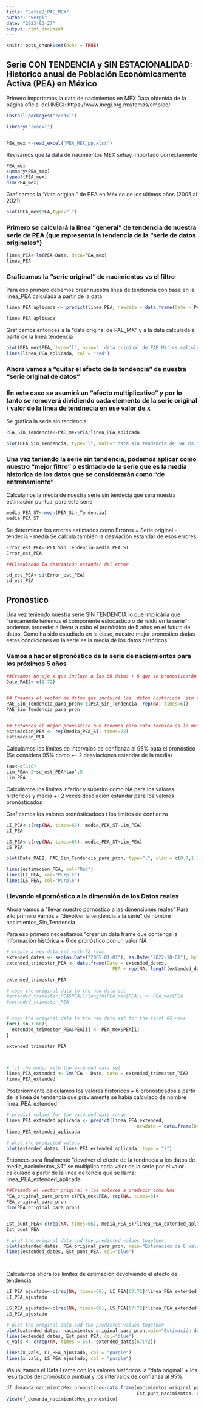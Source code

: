 ```yaml
---
title: "Serie2_PAE_MEX"
author: "Sergi"
date: "2023-03-27"
output: html_document
---
```


```r
knitr::opts_chunk$set(echo = TRUE)
```

## Serie CON TENDENCIA y SIN ESTACIONALIDAD: Historico anual de Población Económicamente Activa (PEA) en México

Primero importamos la data de nacimientos en MEX
Data obtenida de la página oficial del INEGI:  https://www.inegi.org.mx/temas/empleo/

```r
install.packages("readxl")

library("readxl")


PEA_mex <-read_excel("PEA_MEX_pp.xlsx")
```


Revisamos que la data de nacimientos MEX sehay importado correctamente 
```r
PEA_mex
summary(PEA_mex)
typeof(PEA_mex)
dim(PEA_mex)
```


Graficamos la "data original" de PEA en México de los últimos años (2005 al 2021)  

```r

plot(PEA_mex$PEA,type="l")
```



### Primero se calculará la linea "general" de tendencia de nuestra serie de PEA (que representa la tendencia de la "serie de datos originales") 


```r

linea_PEA<-lm(PEA~Date, data=PEA_mex)
linea_PEA
```


### Graficamos la "serie original" de nacimientos vs el filtro 

Para eso primero debemos crear nuestra linea de tendencia con base en la linea_PEA calculada a partir de la data 
```r
linea_PEA_aplicada <- predict(linea_PEA, newdata = data.frame(Date = PAE_mex$Date))

linea_PEA_aplicada

```



Graficamos entonces a la "data original de PAE_MX" y a la data calculada a partir de la linea tendencia

```r
plot(PEA_mex$PEA, type="l", main=" 'data original de PAE_MX' vs calculada a partir de la linea tendencia")
lines(linea_PEA_aplicada, col = "red")
```



### Ahora vamos a "quitar el efecto de la tendencia" de nuestra "serie original de datos"
### En este caso se asumirá un "efecto multiplicativo" y por lo tanto se removerá dividiendo cada elemento de la serie original / valor de la linea de tendnecia en ese valor de x

Se grafica la serie sin tendencia:

```r
PEA_Sin_Tendencia<-PAE_mex$PEA/linea_PEA_aplicada

plot(PEA_Sin_Tendencia, type="l", main=" data sin tendencia de PAE_MX ")
```



### Una vez teniendo la serie sin tendencia, podemos aplicar como nuestro "mejor filtro" o estimado de la serie que es la media historica de los datos que se considerarán como "de entrenamiento"


Calculamos la media de nuestra serie sin tendecia que será nuestra estimación puntual para esta serie 
```r
media_PEA_ST<-mean(PEA_Sin_Tendencia)
media_PEA_ST

```

Se determinan los errores estimados como Errores = Serie original - tendecia - media 
Se calcula también la desviación estandar de esos errores 
```r
Error_est_PEA<-PEA_Sin_Tendencia-media_PEA_ST
Error_est_PEA

##Claculando la desviaicón estandar del error

sd_est_PEA<-sd(Error_est_PEA)
sd_est_PEA

```



## Pronóstico

Una vez teniendo nuestra seríe SIN TENDENCIA lo que implicária que "unicamente tenemos el componente estocástico o de ruido en la serie" podemos proceder a llevar a cabo el pronóstico de 5 años en el futuro  de datos.
Como ha sido estudiado en la clase, nuestro mejor pronóstico dadas estas condiciones en la serie es la media de los datos históricos 


### Vamos a hacer el pronóstico de la serie de naciemientos para los próximos 5 años


```r
##Creamos un eje x que incluya a los 66 datos + 6 que se pronosticarán
Date_PAE2<-c(1:72)


## Creamos el vector de datos que incluirá los  datos históricos  sin tendencia + 6 valores NA a pronosticar
PAE_Sin_Tendencia_para_pron<-c(PEA_Sin_Tendencia, rep(NA, times=6))
PAE_Sin_Tendencia_para_pron


## Entonces el mejor pronóstico que tenemos para eata técnica es la media de la serie sin tendencia 
estimacion_PEA <- rep(media_PEA_ST, times=72)
estimacion_PEA


```


Calculamos los límites de intervalos de confianza al 95% pata el pronostico 
(Se considera 95% como +- 2 desviaciones estandar de la media)

```r
tao<-c(1:6)
Lim_PEA<-2*sd_est_PEA*tao^.5
Lim_PEA
```


Calculamos los limites inferior y superiro como NA para los valores historicos y media +- 2 veces desciación estandar para los valores pronósticados 

Graficamos los valores pronósticadoos t los limites de confianza 

```r

LI_PEA<-c(rep(NA, times=66), media_PEA_ST-Lim_PEA)
LI_PEA

LS_PEA<-c(rep(NA, times=66), media_PEA_ST+Lim_PEA)
LS_PEA

plot(Date_PAE2, PAE_Sin_Tendencia_para_pron, type="l", ylim = c(0.7,1.3) ,main="Estimación puntual sin tendencia e intervalos de confianza para los 6 vaores pronósticados",col="Blue")

lines(estimacion_PEA, col="Red")
lines(LI_PEA, col="Purple")
lines(LS_PEA, col="Purple")
```




### Llevando el pornóstico a la dimensión de los Datos reales

Ahora vamos a "llevar nuestro pornóstico a las dimensiones reales"
Para ello primero vamos a "devolver la tendencia a la serie" de nombre  nacimientos_Sin_Tendencia 

Para eso primero necesitamos "crear un data frame que contenga la información histórica + 6 de pronóstico con un valor NA 


```r
# create a new data set with 72 rows
extended_dates <- seq(as.Date("2005-01-01"), as.Date("2022-10-01"), by = "quarter")
extended_trimester_PEA <- data.frame(Date = extended_dates, 
                                       PEA = rep(NA, length(extended_dates)))

extended_trimester_PEA

```




```r
# copy the original data to the new data set
#extended_trimester_PEA$PEA[1:length(PEA_mex$PEA)] <- PEA_mex$PEA
#extended_trimester_PEA


# copy the original data to the new data set for the first 66 rows
for(i in 1:66){
  extended_trimester_PEA$PEA[i] <- PEA_mex$PEA[i]
}

extended_trimester_PEA



# fit the model with the extended data set
linea_PEA_extended <- lm(PEA ~ Date, data = extended_trimester_PEA)
linea_PEA_extended

```



Posteriormente calculamos los valores historicos + 6   pronosticados a partir de la linea de tendencia que previamente se habia calculado de nombre linea_PEA_extended

```r
# predict values for the extended date range
linea_PEA_extended_aplicada <- predict(linea_PEA_extended, 
                                                newdata = data.frame(Date = extended_dates))
linea_PEA_extended_aplicada

# plot the predicted values
plot(extended_dates, linea_PEA_extended_aplicada, type = "l")
```

Entonces para finalmente "devolver el efecto de la tendnecia a los datos de media_nacimientos_ST" se multiplica cada valor de la serie por el valor calculado a partir de la linea de tencia que se llama: linea_PEA_extended_aplicada

```r

##Creando el vector original + los valores a predecir como NAs
PEA_original_para_pron<-c(PEA_mex$PEA, rep(NA, times=6))
PEA_original_para_pron
dim(PEA_original_para_pron)


Est_punt_PEA<-c(rep(NA, times=66), media_PEA_ST*linea_PEA_extended_aplicada[67:72])
Est_punt_PEA

# plot the original data and the predicted values together
plot(extended_dates, PEA_original_para_pron, main="Estimación de 6 valores de la Población eocnomicamente activa",type="l", xlab="Year", ylab="PEA")
lines(extended_dates, Est_punt_PEA, col="blue")




```


Calculamos ahora los límites de estimación devolviendo el efecto de tendencia 

```r

LI_PEA_ajustado<-c(rep(NA, times=66), LI_PEA[67:72]*linea_PEA_extended_aplicada[67:72])
LI_PEA_ajustado

LS_PEA_ajustado<-c(rep(NA, times=66), LS_PEA[67:72]*linea_PEA_extended_aplicada[67:72])
LS_PEA_ajustado

# plot the original data and the predicted values together
plot(extended_dates, nacimientos_original_para_pron,main="Estimación de 6 valores de la Población eocnomicamente activa con intervalos de confianza al 95%", type="l", xlab="Year", ylab="Births")
lines(extended_dates, Est_punt_PEA, col="blue")
x_vals <- c(rep(NA, times = 66), extended_dates[67:72])

lines(x_vals, LI_PEA_ajustado, col = "purple")
lines(x_vals, LS_PEA_ajustado, col = "purple")


```


Visualizamos el Data.Frame con los valores históricos la "data original" + los resultados del pronóstico puntual y los intervalos de confianza al 95% 

```r
df_demanda_nacimientoMex_pronostico<-data.frame(nacimientos_original_para_pron,
                                                Est_punt_nacimientos, LI_naci_ajustado, LS_naci_ajustado)
View(df_demanda_nacimientoMex_pronostico)
```




